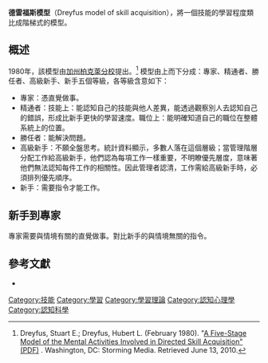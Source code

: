 {{Expand English|time=2021-10-22}}

'''德雷福斯模型'''（Dreyfus model of skill acquisition），將一個技能的學習程度類比成階梯式的模型。

== 概述 ==
1980年，該模型由[[加利福尼亞大學柏克萊分校|加州柏克萊分校]]提出。<ref>Dreyfus, Stuart E.; Dreyfus, Hubert L. (February 1980). "[http://www.dtic.mil/cgi-bin/GetTRDoc?AD=ADA084551&Location=U2&doc=GetTRDoc.pdf A Five-Stage Model of the Mental Activities Involved in Directed Skill Acquisition" (PDF)] {{Wayback|url=http://www.dtic.mil/cgi-bin/GetTRDoc?AD=ADA084551&Location=U2&doc=GetTRDoc.pdf |date=20130801124445 }}. Washington, DC: Storming Media. Retrieved June 13, 2010.</ref> 模型由上而下分成：專家、精通者、勝任者、高級新手、新手五個等級，各等級含意如下：
* 專家：憑直覺做事。
* 精通者：技能上：能認知自己的技能與他人差異，能透過觀察別人去認知自己的錯誤，形成比新手更快的學習速度。職位上：能明確知道自己的職位在整體系統上的位置。
* 勝任者：能解決問題。
* 高級新手：不願全盤思考。統計資料顯示，多數人落在這個層級；當管理階層分配工作給高級新手，他們認為每項工作一樣重要，不明瞭優先層度，意味著他們無法認知每件工作的相關性。因此管理者認清，工作需給高級新手時，必須排列優先順序。
* 新手：需要指令才能工作。

== 新手到專家 ==
專家需要與情境有關的直覺做事。對比新手的與情境無關的指令。

== 參考文獻 ==
{{refbegin}}
*{{Cite web|url=http://stevefitz.com/dreyfus-model-of-skill-acquisition/|title=HOW TO BE A SUCCESS USING THE DREYFUS MODEL OF SKILL ACQUISITION|accessdate=2017-01-31|author=|date=|publisher=}}{{Dead link|date=2020年6月 |bot=InternetArchiveBot |fix-attempted=yes }}
{{refend}}

[[Category:技能|Category:技能]]
[[Category:學習|Category:學習]]
[[Category:學習理論|Category:學習理論]]
[[Category:認知心理學|Category:認知心理學]]
[[Category:認知科學|Category:認知科學]]